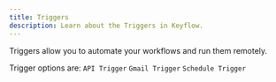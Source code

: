 ```yaml
---
title: Triggers
description: Learn about the Triggers in Keyflow.
---
```


Triggers allow you to automate your workflows and run them remotely.

Trigger options are:
`API Trigger` `Gmail Trigger` `Schedule Trigger`
